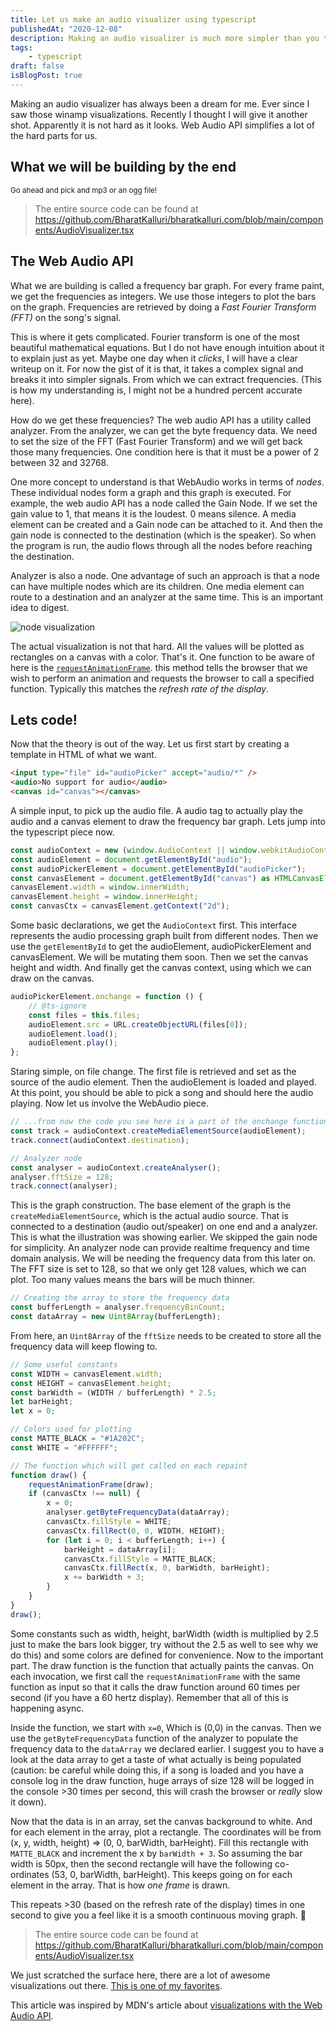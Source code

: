 ```yaml
---
title: Let us make an audio visualizer using typescript
publishedAt: "2020-12-08"
description: Making an audio visualizer is much more simpler than you think, thanks to the web audio API.
tags:
    - typescript
draft: false
isBlogPost: true
---
```


Making an audio visualizer has always been a dream for me. Ever since I saw those winamp visualizations.
Recently I thought I will give it another shot. Apparently it is not hard as it looks. Web Audio API simplifies
a lot of the hard parts for us.

## What we will be building by the end

<small>Go ahead and pick and mp3 or an ogg file!</small>

<AudioVisualizer />

> The entire source code can be found at https://github.com/BharatKalluri/bharatkalluri.com/blob/main/components/AudioVisualizer.tsx

## The Web Audio API

What we are building is called a frequency bar graph. For every frame paint, we get the frequencies as integers.
We use those integers to plot the bars on the graph. Frequencies are retrieved by doing a _Fast Fourier Transform (FFT)_
on the song's signal.

This is where it gets complicated. Fourier transform is one of the most beautiful mathematical
equations. But I do not have enough intuition about it to explain just as yet. Maybe one day when it _clicks_, I will have
a clear writeup on it. For now the gist of it is that, it takes a complex signal and breaks it into simpler signals.
From which we can extract frequencies. (This is how my understanding is, I might not be a hundred percent accurate here).

How do we get these frequencies? The web audio API has a utility called analyzer. From the analyzer, we can get the byte
frequency data. We need to set the size of the FFT (Fast Fourier Transform) and we will get back those many frequencies.
One condition here is that it must be a power of 2 between 32 and 32768.

One more concept to understand is that WebAudio works in terms of _nodes_. These individual nodes form a graph and this graph
is executed. For example, the web audio API has a node called the Gain Node. If we set the gain value to 1, that means it
is the loudest. 0 means silence. A media element can be created and a Gain node can be attached to it. And then the
gain node is connected to the destination (which is the speaker). So when the program is run, the audio flows through all
the nodes before reaching the destination.

Analyzer is also a node. One advantage of such an approach is that a node can have multiple nodes which are its children.
One media element can route to a destination and an analyzer at the same time. This is an important idea to digest.

![node visualization](/static/images/audio-visualizer-typescript/web_audio_node_illustration.png)

The actual visualization is not that hard. All the values will be plotted as rectangles on a canvas with a color. That's
it. One function to be aware of here is the [`requestAnimationFrame`](https://developer.mozilla.org/en-US/docs/Web/API/Window/requestAnimationFrame).
this method tells the browser that we wish to perform an animation and requests the browser to call a specified function.
Typically this matches the _refresh rate of the display_.

## Lets code!

Now that the theory is out of the way. Let us first start by creating a template in HTML of what we want.

```html
<input type="file" id="audioPicker" accept="audio/*" />
<audio>No support for audio</audio>
<canvas id="canvas"></canvas>
```

A simple input, to pick up the audio file. A audio tag to actually play the audio and a canvas element to
draw the frequency bar graph. Lets jump into the typescript piece now.

```typescript
const audioContext = new (window.AudioContext || window.webkitAudioContext)();
const audioElement = document.getElementById("audio");
const audioPickerElement = document.getElementById("audioPicker");
const canvasElement = document.getElementById("canvas") as HTMLCanvasElement;
canvasElement.width = window.innerWidth;
canvasElement.height = window.innerHeight;
const canvasCtx = canvasElement.getContext("2d");
```

Some basic declarations, we get the `AudioContext` first. This interface represents the audio processing graph built
from different nodes. Then we use the `getElementById` to get the audioElement, audioPickerElement and canvasElement.
We will be mutating them soon. Then we set the canvas height and width. And finally get the canvas context, using
which we can draw on the canvas.

```typescript
audioPickerElement.onchange = function () {
    // @ts-ignore
    const files = this.files;
    audioElement.src = URL.createObjectURL(files[0]);
    audioElement.load();
    audioElement.play();
};
```

Staring simple, on file change. The first file is retrieved and set as the source of the audio element. Then the audioElement
is loaded and played. At this point, you should be able to pick a song and should here the audio playing. Now let us involve the
WebAudio piece.

```typescript
// ...from now the code you see here is a part of the onchange function of audiopicker in the above example
const track = audioContext.createMediaElementSource(audioElement);
track.connect(audioContext.destination);

// Analyzer node
const analyser = audioContext.createAnalyser();
analyser.fftSize = 128;
track.connect(analyser);
```

This is the graph construction. The base element of the graph is the `createMediaElementSource`, which is the actual audio source.
That is connected to a destination (audio out/speaker) on one end and a analyzer. This is what the illustration was showing earlier.
We skipped the gain node for simplicity. An analyzer node can provide realtime frequency and time domain analysis. We will be needing
the frequency data from this later on. The FFT size is set to 128, so that we only get 128 values, which we can plot. Too many values
means the bars will be much thinner.

```typescript
// Creating the array to store the frequency data
const bufferLength = analyser.frequencyBinCount;
const dataArray = new Uint8Array(bufferLength);
```

From here, an `Uint8Array` of the `fftSize` needs to be created to store all the frequency data will keep flowing to.

```typescript
// Some useful constants
const WIDTH = canvasElement.width;
const HEIGHT = canvasElement.height;
const barWidth = (WIDTH / bufferLength) * 2.5;
let barHeight;
let x = 0;

// Colors used for plotting
const MATTE_BLACK = "#1A202C";
const WHITE = "#FFFFFF";

// The function which will get called on each repaint
function draw() {
    requestAnimationFrame(draw);
    if (canvasCtx !== null) {
        x = 0;
        analyser.getByteFrequencyData(dataArray);
        canvasCtx.fillStyle = WHITE;
        canvasCtx.fillRect(0, 0, WIDTH, HEIGHT);
        for (let i = 0; i < bufferLength; i++) {
            barHeight = dataArray[i];
            canvasCtx.fillStyle = MATTE_BLACK;
            canvasCtx.fillRect(x, 0, barWidth, barHeight);
            x += barWidth + 3;
        }
    }
}
draw();
```

Some constants such as width, height, barWidth (width is multiplied by 2.5 just to make the bars look bigger, try without the
2.5 as well to see why we do this) and some colors are defined for convenience. Now to the important part.
The draw function is the function that actually paints the canvas. On each invocation, we first call the
`requestAnimationFrame` with the same function as input so that it calls the draw function around 60 times per second (if
you have a 60 hertz display). Remember that all of this is happening async.

Inside the function, we start with `x=0`, Which is (0,0) in the canvas. Then we use the `getByteFrequencyData` function
of the analyzer to populate the frequency data to the `dataArray` we declared earlier. I suggest you to have a look at the
data array to get a taste of what actually is being populated (caution: be careful while doing this, if a song is loaded and you have
a console log in the draw function, huge arrays of size 128 will be logged in the console >30 times per second, this will crash
the browser or _really_ slow it down).

Now that the data is in an array, set the canvas background to white. And for each element in the array, plot a rectangle.
The coordinates will be from (x, y, width, height) => (0, 0, barWidth, barHeight). Fill this rectangle with `MATTE_BLACK`
and increment the x by `barWidth + 3`. So assuming the bar width is 50px, then the second rectangle will have the following
co-ordinates (53, 0, barWidth, barHeight). This keeps going on for each element in the array. That is how _one frame_ is drawn.

This repeats >30 (based on the refresh rate of the display) times in one second to give you a feel like it is a smooth continuous
moving graph. 🤯

> The entire source code can be found at https://github.com/BharatKalluri/bharatkalluri.com/blob/main/components/AudioVisualizer.tsx

We just scratched the surface here, there are a lot of awesome visualizations out there. [This is one of my favorites](https://jsfiddle.net/NiklasKnaack/2h70hv1q/).

This article was inspired by MDN's article about [visualizations with the Web Audio API](https://developer.mozilla.org/en-US/docs/Web/API/Web_Audio_API/Visualizations_with_Web_Audio_API).
